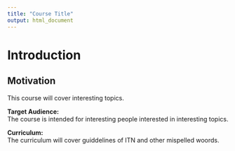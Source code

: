 ```yaml
---
title: "Course Title"
output: html_document
---
```


# Introduction 

## Motivation
This course will cover interesting topics.

**Target Audience:**  
The course is intended for interesting people interested in interesting topics.

**Curriculum:**  
The curriculum will cover guiddelines of ITN and other mispelled woords.
